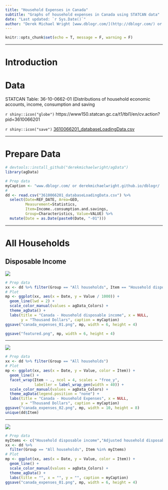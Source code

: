```yaml
---
title: "Household Expenses in Canada"
subtitle: "Graphs of household expenses in Canada using STATCAN data"
date: "Last updated: `r Sys.Date()`"
author: "Derek Michael Wright [www.dblogr.com/](http://dblogr.com/) or [derekmichaelwright.github.io/dblogr](https://derekmichaelwright.github.io/dblogr/) <derek.wright@usask.ca>"
---
```


```r
knitr::opts_chunk$set(echo = T, message = F, warning = F)
```

---

# Introduction

# Data

STATCAN Table: 36-10-0662-01 (Distributions of household economic accounts, income, consumption and saving

`r shiny::icon("globe")` https://www150.statcan.gc.ca/t1/tbl1/en/cv.action?pid=3610066201

`r shiny::icon("save")` [3610066201_databaseLoadingData.csv](3610066201_databaseLoadingData.csv)

---

# Prepare Data

```r
# devtools::install_github("derekmichaelwright/agData")
library(agData)
```

```r
# Prep data
myCaption <- "www.dblogr.com/ or derekmichaelwright.github.io/dblogr/ | Data: STATCAN"
#
dd <- read.csv("3610066201_databaseLoadingData.csv") %>%
  select(Date=REF_DATE, Area=GEO, 
         Measurement=Statistics, 
         Item=Income..consumption.and.savings,
         Group=Characteristics, Value=VALUE) %>% 
  mutate(Date = as.Date(paste0(Date, "-01")))
```

---

#  All Households

## Disposable Income

![](canada_expenses_01.png)

```r
# Prep data
xx <- dd %>% filter(Group == "All households", Item == "Household disposable income")
# Plot
mp <- ggplot(xx, aes(x = Date, y = Value / 1000)) +
  geom_line(lwd = 2) +
  scale_color_manual(values = agData_Colors) +
  theme_agData() +
  labs(title = "Canada - Household disposable income", x = NULL, 
       y = "Thousand Dollars", caption = myCaption)
ggsave("canada_expenses_01.png", mp, width = 6, height = 4)
```

```r
ggsave("featured.png", mp, width = 6, height = 4)
```

---

![](canada_expenses_02.png)

```r
# Prep data
xx <- dd %>% filter(Group == "All households")
# Plot
mp <- ggplot(xx, aes(x = Date, y = Value, color = Item)) +
  geom_line() +
  facet_wrap(Item ~ ., ncol = 4, scales = "free_y",
             labeller = label_wrap_gen(width = 40)) +
  scale_color_manual(values = agData_Colors) +
  theme_agData(legend.position = "none") +
  labs(title = "Canada - Household Expenses", x = NULL, 
       y = "Thousand Dollars", caption = myCaption)
ggsave("canada_expenses_02.png", mp, width = 10, height = 8)
unique(dd$Item)
```

---

![](canada_expenses_01.png)

```r
# Prep data
myItems <- c("Household disposable income","Adjusted household disposable income")
xx <- dd %>% 
  filter(Group == "All households", Item %in% myItems)
# Plot
mp <- ggplot(xx, aes(x = Date, y = Value, color = Item)) +
  geom_line() +
  scale_color_manual(values = agData_Colors) +
  theme_agData() +
  labs(title = "", x = "", y = "", caption = myCaption)
ggsave("canada_expenses_01.png", mp, width = 6, height = 4)
```
